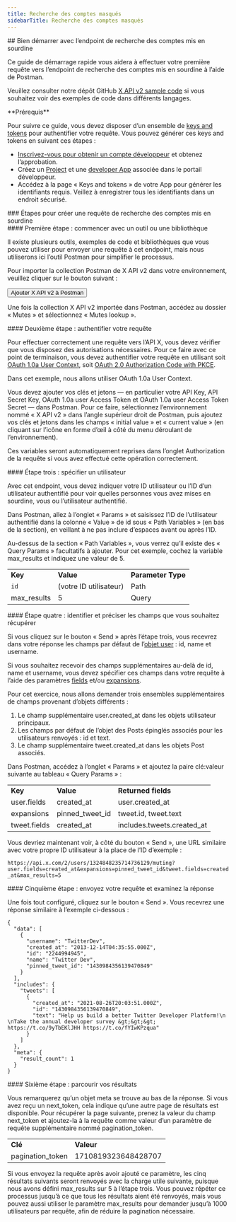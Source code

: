 ```yaml
---
title: Recherche des comptes masqués
sidebarTitle: Recherche des comptes masqués
---
```



<div id="getting-started-with-the-mutes-lookup-endpoint">
  ## Bien démarrer avec l’endpoint de recherche des comptes mis en sourdine
</div>

Ce guide de démarrage rapide vous aidera à effectuer votre première requête vers l’endpoint de recherche des comptes mis en sourdine à l’aide de Postman.

Veuillez consulter notre dépôt GitHub [X API v2 sample code](https://github.com/xdevplatform/Twitter-API-v2-sample-code) si vous souhaitez voir des exemples de code dans différents langages.

<Note>
  **Prérequis**

  Pour suivre ce guide, vous devez disposer d’un ensemble de [keys and tokens](/fr/resources/fundamentals/authentication) pour authentifier votre requête. Vous pouvez générer ces keys and tokens en suivant ces étapes :

  * [Inscrivez-vous pour obtenir un compte développeur](https://developer.x.com/en/apply-for-access) et obtenez l’approbation.
  * Créez un [Project](/fr/resources/fundamentals/projects) et une [developer App](/fr/resources/fundamentals/developer-apps) associée dans le portail développeur.
  * Accédez à la page « Keys and tokens » de votre App pour générer les identifiants requis. Veillez à enregistrer tous les identifiants dans un endroit sécurisé.
</Note>

<div id="steps-to-build-a-mutes-lookup-request">
  ### Étapes pour créer une requête de recherche des comptes mis en sourdine
</div>

<div id="step-one-start-with-a-tool-or-library">
  #### Première étape : commencer avec un outil ou une bibliothèque
</div>

Il existe plusieurs outils, exemples de code et bibliothèques que vous pouvez utiliser pour envoyer une requête à cet endpoint, mais nous utiliserons ici l’outil Postman pour simplifier le processus.

Pour importer la collection Postman de X API v2 dans votre environnement, veuillez cliquer sur le bouton suivant :

<Button href="https://app.getpostman.com/run-collection/9956214-784efcda-ed4c-4491-a4c0-a26470a67400">
  Ajouter X API v2 à Postman
</Button>

Une fois la collection X API v2 importée dans Postman, accédez au dossier « Mutes » et sélectionnez « Mutes lookup ».
 

<div id="step-two-authenticate-your-request">
  #### Deuxième étape : authentifier votre requête
</div>

Pour effectuer correctement une requête vers l’API X, vous devez vérifier que vous disposez des autorisations nécessaires. Pour ce faire avec ce point de terminaison, vous devez authentifier votre requête en utilisant soit [OAuth 1.0a User Context](/fr/resources/fundamentals/authentication), soit [OAuth 2.0 Authorization Code with PKCE](fr/resources/fundamentals/authentication#oauth-2-0-authorization-code-flow-with-pkce-2).

Dans cet exemple, nous allons utiliser OAuth 1.0a User Context.

Vous devez ajouter vos clés et jetons — en particulier votre API Key, API Secret Key, OAuth 1.0a user Access Token et OAuth 1.0a user Access Token Secret — dans Postman. Pour ce faire, sélectionnez l’environnement nommé « X API v2 » dans l’angle supérieur droit de Postman, puis ajoutez vos clés et jetons dans les champs « initial value » et « current value » (en cliquant sur l’icône en forme d’œil à côté du menu déroulant de l’environnement).

Ces variables seront automatiquement reprises dans l’onglet Authorization de la requête si vous avez effectué cette opération correctement.
 

<div id="step-three-specify-a-user">
  #### Étape trois : spécifier un utilisateur
</div>

Avec cet endpoint, vous devez indiquer votre ID utilisateur ou l’ID d’un utilisateur authentifié pour voir quelles personnes vous avez mises en sourdine, vous ou l’utilisateur authentifié.

Dans Postman, allez à l’onglet « Params » et saisissez l’ID de l’utilisateur authentifié dans la colonne « Value » de id sous « Path Variables » (en bas de la section), en veillant à ne pas inclure d’espaces avant ou après l’ID.

Au-dessus de la section « Path Variables », vous verrez qu’il existe des « Query Params » facultatifs à ajouter. Pour cet exemple, cochez la variable max&#95;results et indiquez une valeur de 5.

|     |     |     |
| :--- | :--- | :--- |
| **Key** | **Value** | **Parameter Type** |
| `id` | (votre ID utilisateur) | Path |
| max&#95;results | 5   | Query |

<div id="step-four-identify-and-specify-which-fields-you-would-like-to-retrieve">
  #### Étape quatre : identifier et préciser les champs que vous souhaitez récupérer
</div>

Si vous cliquez sur le bouton « Send » après l’étape trois, vous recevrez dans votre réponse les champs par défaut de l’[objet user](/fr/x-api/fundamentals/data-dictionary#user) : id, name et username.

Si vous souhaitez recevoir des champs supplémentaires au-delà de id, name et username, vous devez spécifier ces champs dans votre requête à l’aide des paramètres [fields](/fr/x-api/fundamentals/fields) et/ou [expansions](/fr/x-api/fundamentals/expansions).

Pour cet exercice, nous allons demander trois ensembles supplémentaires de champs provenant d’objets différents :

1. Le champ supplémentaire user.created&#95;at dans les objets utilisateur principaux.
2. Les champs par défaut de l’objet des Posts épinglés associés pour les utilisateurs renvoyés : id et text.
3. Le champ supplémentaire tweet.created&#95;at dans les objets Post associés.

Dans Postman, accédez à l’onglet « Params » et ajoutez la paire clé:valeur suivante au tableau « Query Params » :

|     |     |     |
| :--- | :--- | :--- |
| **Key** | **Value** | **Returned fields** |
| user.fields | created&#95;at | user.created&#95;at |
| expansions | pinned&#95;tweet&#95;id | tweet.id, tweet.text |
| tweet.fields | created&#95;at | includes.tweets.created&#95;at |

Vous devriez maintenant voir, à côté du bouton « Send », une URL similaire avec votre propre ID utilisateur à la place de l’ID d’exemple :

`https://api.x.com/2/users/1324848235714736129/muting?user.fields=created_at&expansions=pinned_tweet_id&tweet.fields=created_at&max_results=5`

<div id="step-five-make-your-request-and-review-your-response">
  #### Cinquième étape : envoyez votre requête et examinez la réponse
</div>

Une fois tout configuré, cliquez sur le bouton « Send ». Vous recevrez une réponse similaire à l’exemple ci-dessous :

```
{
  "data": [
    {
      "username": "TwitterDev",
      "created_at": "2013-12-14T04:35:55.000Z",
      "id": "2244994945",
      "name": "Twitter Dev",
      "pinned_tweet_id": "1430984356139470849"
    }
  ],
  "includes": {
    "tweets": [
      {
        "created_at": "2021-08-26T20:03:51.000Z",
        "id": "1430984356139470849",
        "text": "Help us build a better Twitter Developer Platform!\n \nTake the annual developer survey &gt;&gt;&gt; https://t.co/9yTbEKlJHH https://t.co/fYIwKPzqua"
      }
    ]
  },
  "meta": {
    "result_count": 1
  }
}
```

<div id="step-six-paginate-through-your-results">
  #### Sixième étape : parcourir vos résultats
</div>

Vous remarquerez qu’un objet meta se trouve au bas de la réponse. Si vous avez reçu un next&#95;token, cela indique qu’une autre page de résultats est disponible. Pour récupérer la page suivante, prenez la valeur du champ next&#95;token et ajoutez-la à la requête comme valeur d’un paramètre de requête supplémentaire nommé pagination&#95;token.
 

|     |     |
| :--- | :--- |
| **Clé** | **Valeur** |
| pagination&#95;token | 1710819323648428707 |

Si vous envoyez la requête après avoir ajouté ce paramètre, les cinq résultats suivants seront renvoyés avec la charge utile suivante, puisque nous avons défini max&#95;results sur 5 à l’étape trois. Vous pouvez répéter ce processus jusqu’à ce que tous les résultats aient été renvoyés, mais vous pouvez aussi utiliser le paramètre max&#95;results pour demander jusqu’à 1000 utilisateurs par requête, afin de réduire la pagination nécessaire.